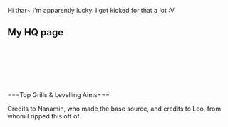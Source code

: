 Hi thar~ I'm apparently lucky. I get kicked for that a lot :V

== My HQ page ==
<br />
<br />
<br />
<br />
<br />
<br />
===Top Grills & Levelling Aims===

{{NanaminShipInfo
| Yamashiro/Kai Ni/84/-/
|-
| Fusou/Kai/58/-/
|-
| Kongou/Kai Ni/88/-/
|-
| Haruna/Kai Ni/87/-/
|-
| Kirishima/Kai Ni/85/85/Levelling Goal Met
|-
| Hiei/Kai Ni/95/-/
|-
| Musashi/Kai/80/-/Levelling Goal Met
|-
| Mutsu/Kai/80/80/Levelling Goal Met
|-
| Nagato/Kai/80/-/Levelling Goal Met
|-
| Roma/-/80/-/Levelling Goal Met
|-
| Littorio/-/70/80/
|-
| Bismarck/Drei/90/-/
|-
}}

{{NanaminShipInfo
| Maya/Kai Ni/82/83/
|-
| Choukai/Kai Ni/82/84/
|-
| Mogami/Kai/12/70/
|-
| Suzuya/Kai/38/70/
|-
| Chikuma/-/5/75/
|-
| Kumano/-/4/70/
|-
| Ashigara/Kai Ni/65/75/
|-
| Haguro/Kai Ni/65/75/
|-
| Nachi/Kai Ni/76/78/
|-
| Tone/Kai Ni/80/80/Levelling Goal Met
|-
| Myoukou/Kai Ni/73/76/
|-
| Kinugasa/Kai/53/60/
|-
| Sendai/Kai Ni/75/80/
|-
| Abukuma/Kai/68/80/
|-
| Naka/Kai Ni/48/75/
|-
| Yahagi/Kai/35/65/
|-
| Ooyodo/Kai/39/75/
|-
| Jintsuu/Kai Ni/73/80
|-
| Kiso/Kai/71/80/
|-
| Yuudachi/Kai Ni/87/85/Levelling Goal Met
|-
| Fubuki/Kai Ni/75/-/Levelling Goal Met
|-
| Ayanami/Kai Ni/83/84/
|-
| Yukikaze/Kai/80/84/
|-
| Shigure/Kai Ni/74/95/
|-
| Mutsuki/Kai Ni/65/-/Levelling Goal Met
|-
| Ushio/Kai Ni/74/82/
|-
| Murakumo/Kai Ni/73/83/
|-
| Hibiki/Kai Ni/83/83/Levelling Goal Met
|-
| Amatsukaze/Kai/74/95/
|-
| Akatsuki/Kai Ni/70/80/
|-
| Hatsuharu/Kai Ni/65/80/
|-
| Hatsushimo/Kai Ni/71/80/
|-
| Shimakaze/Kai/27/78/
|-
| Junyou/Kai Ni/84/-/Levelling Goal Met
|-
| Shoukaku/Kai/80/-/Levelling Goal Met
|-
| Zuikaku/Kai/80/-/Levelling Goal Met
|-
| Hiyou/Kai/86/-/
|-
| Ryuujou/Kai Ni/92/-/
|-
| Taihou/Kai/80/-/Levelling Goal Met
|-
| Akagi/Kai/69/80/
|-
| Kaga/Kai/80/80/Levelling Goal Met
|-
| Hiryuu/Kai Ni/82/-/Levelling Goal Met
|-
| Souryuu/Kai Ni/83/-/Levelling Goal Met
|-
| Katsuragi/-/77/80/
|-
| Unryuu/-/73/80/
|-
| Kitakami/Kai Ni/86/-/
|-
| Ooi/Kai Ni/80/-/Levelling Goal Met
|-
}}

{{NanaminShipInfo
| I-58/Kai/95/-/Goya
|-
| I-19/Kai/95/-/Iku
|-
| I-168/Kai/94/-/Imuya
|-
| I-8/Kai/95/-/Hacchan
|-
| I-401/Kai/70/-/Shioi
|-
| Ro-500/-/96/-
|-
}}


Credits to Nanamin, who made the base source, and credits to Leo, from whom I ripped this off of.
